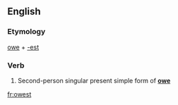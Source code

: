 ==English==

===Etymology===
[[owe]] + [[-est]]

===Verb===
{{en-verb form}}

# {{archaic}} Second-person singular present simple form of '''[[owe]]'''

[[fr:owest]]